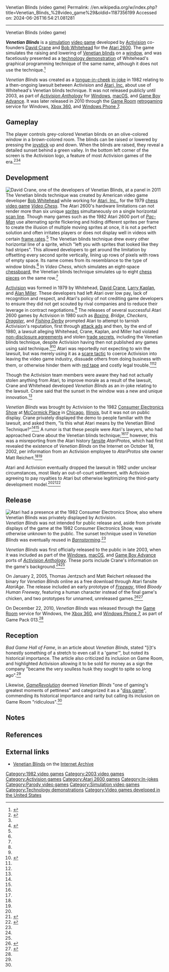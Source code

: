 Venetian Blinds (video game)
Permalink: //en.wikipedia.org/w/index.php?title=Venetian_Blinds_%28video_game%29&oldid=1187356199
Accessed on: 2024-06-26T16:54:21.081281



------
Venetian Blinds (video game)
{{Short description|1982 simulation video game demo}}
{{Italic title}}
{{Use mdy dates|date=October 2023}}
{{Infobox video game
| title = Venetian Blinds
| developer = [[David Crane (programmer)|David Crane]]<br>[[Bob Whitehead]]
| publisher = [[Activision]]
| platforms = [[Atari 2600]] (initial)<br>[[Microsoft Windows|Windows]], [[macOS]], [[Game Boy Advance]], [[Xbox 360]], [[Windows Phone 7]] (later ports)
| released = {{start date and age|2003}} (public release)
| genre = [[Simulation video game|Simulation]]
| image = Venetian Blinds Gameplay Screenshot.png
| caption = In-game screenshot
| alt = Video Chess Special Edition cover
}}

'''''Venetian Blinds''''' is a [[simulation video game|simulation]] [[video game]] developed by [[Activision]] co-founders [[David Crane (programmer)|David Crane]] and [[Bob Whitehead]] for the [[Atari 2600]]. The game simulates the raising and lowering of [[Venetian blinds]] on a [[window]], and was facetiously presented as a [[technology demonstration]] of Whitehead's graphical programming technique of the same name, although it does not use the technique.<ref name=":1">{{Cite web |last=Cassidy |date=April 1, 2018 |title=Venetian Blinds |url=https://www.badgamehalloffame.com/venetian-blinds/ |access-date=September 24, 2023 |website=Bad Game Hall of Fame |language=en-US}}</ref>

''Venetian Blinds'' was created as a [[tongue-in-cheek]] [[in-joke]] in 1982 relating to a then-ongoing lawsuit between Activision and [[Atari, Inc.]] about use of Whitehead's Venetian blinds technique. It was not released publicly until 2003, as part of ''[[Activision Anthology]]'' for [[Microsoft Windows|Windows]], [[macOS]], and [[Game Boy Advance]]. It was later released in 2010 through the [[Game Room]] [[retrogaming]] service for Windows, [[Xbox 360]], and [[Windows Phone 7]].

==Gameplay==
The player controls grey-colored Venetian blinds on an olive-colored window in a brown-colored room. The blinds can be raised or lowered by pressing the [[Atari CX40 joystick|joystick]] up and down. When the blinds are raised, they reveal a detailed sunset behind a green valley. In the bottom left corner of the screen is the Activision logo, a feature of most Activision games of the era.<ref name=":0">{{Cite web |title=Venetian Blinds Demo |url=http://www.atariprotos.com/2600/software/blinds/blinds.htm |access-date=September 24, 2023 |website=AtariProtos}}</ref><ref name=":1"/><ref name=":2">{{Cite web |last=Treese |first=Tyler |date=January 11, 2019 |title=Revisiting Venetian Blinds, one of gaming's greatest moments of pettiness |url=https://www.gamerevolution.com/originals/476651-venetian-blinds-is-gamings-greatest-moment-of-pettiness |access-date=September 24, 2023 |website=[[GameRevolution]] |language=en-US}}</ref>

==Development==
[[File:David Crane RGE 2011.jpg|thumb|[[David Crane (programmer)|David Crane]], one of the developers of ''Venetian Blinds'', at a panel in 2011]]
The Venetian blinds technique was created by American video game developer [[Bob Whitehead]] while working for [[Atari, Inc.]], for the 1979 [[chess video game]] ''[[Video Chess]]''. The Atari 2600's hardware limitations can not render more than six unique [[Sprite (computer graphics)|sprites]] simultaneously on a single horizontal [[scan line]]. Though many games such as the 1982 Atari 2600 port of ''[[Pac-Man]]'' use alternating sprite flickering and hiding different sprites per frame to create the illusion of multiple moving sprites at once, it is not a perfect solution and often irritates players or does not display well in videos with certain [[frame rate]]s.<ref name=":1" /> The Venetian blinds technique drew every other horizontal{{Efn|''Bad Game Hall of Fame'' incorrectly says "vertical".}} line of a sprite, which "left you with sprites that looked like they had stripes". This allowed developers to get around the limitation by offsetting every second sprite vertically, lining up rows of pixels with rows of empty space. Its name comes from its resemblance to the type of window blinds.<ref name=":1" /> In ''Video Chess'', which simulates an eight-space [[chessboard]], the Venetian blinds technique simulates up to eight [[chess piece]]s on the same row.<ref name=":2" />

[[Activision]] was formed in 1979 by Whitehead, [[David Crane (programmer)|David Crane]], [[Larry Kaplan]], and [[Alan Miller (game designer)|Alan Miller]]. These developers had left Atari over low pay, lack of recognition and respect, and Atari's policy of not crediting game developers to ensure they did not get scouted by rival companies and to reduce their leverage in contract negotiations.<ref name=":1" /> The releases of several successful Atari 2600 games by Activision in 1980 such as ''[[Boxing (1980 video game)|Boxing]]'', ''Bridge'', ''Checkers'', ''[[Dragster (video game)|Dragster]]'', and ''[[Fishing Derby]]'' prompted Atari to attempt to tarnish Activision's reputation, first through [[attack ad]]s and then, by the end of 1980, a lawsuit alleging Whitehead, Crane, Kaplan, and Miller had violated [[non-disclosure agreement]]s and stolen [[trade secret]]s, including the Venetian blinds technique, despite Activision having then not published any games using said technique.<ref name=":1" /><ref name=":4">{{Cite magazine |last=Reeves |first=Ben |title=Activisionaries: How Four Programmers Changed The Game Industry |url=https://www.gameinformer.com/b/features/archive/2013/02/26/activisionaries-how-four-programmers-changed-the-game-industry-forever.aspx |access-date=September 24, 2023 |magazine=[[Game Informer]] |language=en}}</ref> Atari was reportedly not expecting to win the lawsuit, but was merely using it as a [[scare tactic]] to coerce Activision into leaving the video game industry, dissuade others from doing business with them, or otherwise hinder them with [[red tape]] and costly legal trouble.<ref name=":0" /><ref name=":1" />

Though the Activision team members were aware they had not actually stolen anything from Atari, to improve morale as a result of the lawsuit, Crane and Whitehead developed ''Venetian Blinds'' as an in-joke relating to the lawsuit. Crane said that the sunset in the window was a new and unique innovation.<ref name=":1" />

''Venetian Blinds'' was brought by Activision to the 1982 [[Consumer Electronics Show]] at [[McCormick Place]] in [[Chicago]], [[Illinois]], but it was not on public display. Crane privately displayed the demo to people familiar with the lawsuit, and asked them, "Is this what Atari means by the Venetian Blind Technique?"<ref name=":0" /><ref name=":1" /> A rumor is that these people were Atari's lawyers, who had approached Crane about the Venetian blinds technique;<ref name=":2" /><ref name=":4" /> however, this was a misreporting from the Atari history [[fansite]] ''AtariProtos'', which had first revealed the existence of ''Venetian Blinds'' on the Internet on October 18, 2002, per information from an Activision employee to ''AtariProtos'' site owner Matt Reichert.<ref name=":0" /><ref name=":1" />

Atari and Activision eventually dropped the lawsuit in 1982 under unclear circumstances, most likely an out-of-court settlement, with Activision agreeing to pay royalties to Atari but otherwise legitimizing the third-party development model.<ref name=":1" /><ref name="Gamasutra">{{cite web |last=Flemming |first=Jeffrey |date= |title=The History Of Activision |url=https://www.gamasutra.com/view/feature/1537/the_history_of_activision.php?print=1 |url-status=live |archive-url=https://web.archive.org/web/20161220122651/http://www.gamasutra.com/view/feature/1537/the_history_of_activision.php?print=1 |archive-date=December 20, 2016 |access-date=September 24, 2023 |work=[[Game Developer (website)|Gamasutra]]}}</ref><ref name="forbes kotick">{{cite web |last=Beller |first=Peter |date=January 15, 2009 |title=Activision's Unlikely Hero |url=https://www.forbes.com/forbes/2009/0202/052.html#788254c31a16 |url-status=live |archive-url=https://web.archive.org/web/20170806105646/https://www.forbes.com/forbes/2009/0202/052.html#788254c31a16 |archive-date=August 6, 2017 |access-date=September 24, 2023 |work=[[Forbes (magazine)|Forbes]]}}</ref>

==Release==
[[File:1982 Consumer Electronics Show - Atari CES Chicago (4507220751).jpg|thumb|[[Atari]] had a presence at the 1982 [[Consumer Electronics Show]], also where ''Venetian Blinds'' was privately displayed by Activision.]]
''Venetian Blinds'' was not intended for public release and, aside from private displays of the game at the 1982 Consumer Electronics Show, was otherwise unknown to the public. The sunset technique used in ''Venetian Blinds'' was eventually reused in ''[[Barnstorming (video game)|Barnstorming]]''.<ref name=":1" />

''Venetian Blinds'' was first officially released to the public in late 2003, when it was included as part of the [[Microsoft Windows|Windows]], [[macOS]], and [[Game Boy Advance]] ports of ''[[Activision Anthology]]''. These ports include Crane's information on the game's background.<ref name=":0" /><ref name=":1" />

On January 2, 2005, Thomas Jentzsch and Matt Reichert released the binary for ''Venetian Blinds'' online as a free download through Atari fansite ''AtariAge''. The release included an early prototype of ''[[Freeway (video game)|Freeway]]'', titled ''Bloody Human Freeway'', featuring a human character instead of the final game's chicken, and two prototypes for unnamed, unreleased games.<ref>{{Cite web |date=January 2, 2005 |title=Activision Prototypes Released! |url=https://forums.atariage.com/topic/62781-activision-prototypes-released/ |access-date=September 24, 2023 |website=AtariAge |language=en-US}}</ref><ref>{{Cite web |title=AtariAge - Activision Prototypes Revealed |url=https://atariage.com/features/activision_protos/ |access-date=September 24, 2023 |website=AtariAge}}</ref>

On December 22, 2010, ''Venetian Blinds'' was released through the [[Game Room]] service for Windows, the [[Xbox 360]], and [[Windows Phone 7]], as part of Game Pack 013.<ref name=":1" />

==Reception==
''Bad Game Hall of Fame'', in an article about ''Venetian Blinds'', stated "[i]t's honestly something of a stretch to even call it a 'game'", but noted its historical importance. The article also criticized its inclusion on Game Room, and highlighted Activision allowing it to be sold for money as a sign the company "became the very soulless husk they sought to spite so long ago".<ref name=":1" />

Likewise, ''[[GameRevolution]]'' deemed ''Venetian Blinds'' "one of gaming's greatest moments of pettiness" and categorized it as a "[[Diss (music)|diss game]]", commending its historical importance and rarity but calling its inclusion on Game Room "ridiculous".<ref name=":2" />

==Notes==
{{notelist}}

==References==
{{Reflist}}

== External links ==

* [[iarchive:Venetian_Blinds_Demo_1982_Activision_David_Crane|Venetian Blinds]] on the [[Internet Archive]]

[[Category:1982 video games]]
[[Category:2003 video games]]
[[Category:Activision games]]
[[Category:Atari 2600 games]]
[[Category:In-jokes]]
[[Category:Parody video games]]
[[Category:Simulation video games]]
[[Category:Technology demonstrations]]
[[Category:Video games developed in the United States]]